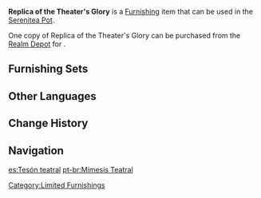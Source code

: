 {{Furnishing Infobox
|id             = 370725
|image          = Item Replica of the Theater's Glory.png
|category       = Building
|subcategory    = Sumeru
|quality        = 4
|adeptal_energy = 90
|load           = 360
|reduced_load   = 285
|description    = A wide, circular stage based on the [[Zubayr Theater]] that replicates the overall structure of the building. All it needs to look identical to that famous theater are some decorations and accessories.<br />A successful performance requires meticulous stage props, passionate actors, and years of practice and collaboration. All three factors must be present, making it exceedingly difficult to replicate the glory of the Zubayr Theater anywhere else...
|mention        = 
|blueprint      = 
|source1        = [[Realm Depot]]
|surface        = 1
|height         = 2.5
}}
'''Replica of the Theater's Glory''' is a [[Furnishing]] item that can be used in the [[Serenitea Pot]].

One copy of Replica of the Theater's Glory can be purchased from the [[Realm Depot]] for {{Item|Realm Currency|30|x=300}}.

==Furnishing Sets==
{{Craft Usage}}

==Other Languages==
{{Other Languages
|default_hidden = 1
|en      = Replica of the Theater's Glory
|zhs     = 「剧场的盛意摹刻」
|zhs_rm  = "Jùcháng de Shèngyì Mókē"
|zht     = 「劇場的盛意摹刻」
|zht_rm  = "Jùcháng de Shèngyì Mókē"
|ja      = 「劇場の厚意の復刻」
|ja_rm   = "Gekijou no Koui no Fukkoku"
|ko      = 「극장에 다시 새긴 성대한 순간」
|ko_rm   = "Geukjang-e Dasi Saegin Seongdaehan Sun'gan"
|es      = Tesón teatral
|fr      = Réplique de la gloire du théâtre
|ru      = Театральная слава
|th      = "จำลองบรรยากาศโรงละคร"
|th_rm   = 
|vi      = Bản Sao Của Nhà Hát
|de      = „Die ruhmreiche Imitation des Theaters“
|id      = Replika Panggung Teater Berjaya
|pt      = Mímesis Teatral
|tr      = Tiyatro Görkeminin Replikası
|it      = Riproduzione di Gloria del teatro
}}

==Change History==
{{Change History|3.2}}

==Navigation==
{{Furnishing Navbox|exterior}}
[[Category:Limited Furnishings]]

[[es:Tesón teatral]]
[[pt-br:Mímesis Teatral]]